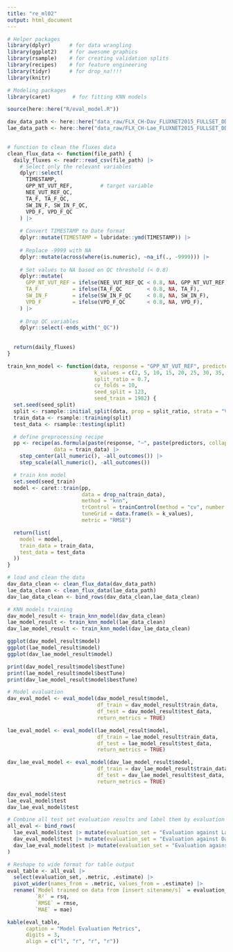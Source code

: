 ```yaml
---
title: "re_ml02"
output: html_document
---
```


```r
# Helper packages
library(dplyr)      # for data wrangling
library(ggplot2)    # for awesome graphics
library(rsample)    # for creating validation splits
library(recipes)    # for feature engineering
library(tidyr)      # for drop_na!!!!
library(knitr)

# Modeling packages
library(caret)       # for fitting KNN models

source(here::here("R/eval_model.R"))
```

```r
dav_data_path <- here::here("data_raw/FLX_CH-Dav_FLUXNET2015_FULLSET_DD_1997-2014_1-3.csv")
lae_data_path <- here::here("data_raw/FLX_CH-Lae_FLUXNET2015_FULLSET_DD_2004-2014_1-4.csv")
  
```

```r

# function to clean the fluxes data
clean_flux_data <- function(file_path) {
  daily_fluxes <- readr::read_csv(file_path) |>  
    # Select only the relevant variables
    dplyr::select(
      TIMESTAMP, 
      GPP_NT_VUT_REF,         # target variable
      NEE_VUT_REF_QC,
      TA_F, TA_F_QC,
      SW_IN_F, SW_IN_F_QC,
      VPD_F, VPD_F_QC
    ) |>
    
    # Convert TIMESTAMP to Date format
    dplyr::mutate(TIMESTAMP = lubridate::ymd(TIMESTAMP)) |>
    
    # Replace -9999 with NA
    dplyr::mutate(across(where(is.numeric), ~na_if(., -9999))) |> 
    
    # Set values to NA based on QC threshold (< 0.8)
    dplyr::mutate(
      GPP_NT_VUT_REF = ifelse(NEE_VUT_REF_QC < 0.8, NA, GPP_NT_VUT_REF),
      TA_F           = ifelse(TA_F_QC        < 0.8, NA, TA_F),
      SW_IN_F        = ifelse(SW_IN_F_QC     < 0.8, NA, SW_IN_F),
      VPD_F          = ifelse(VPD_F_QC       < 0.8, NA, VPD_F),
    ) |> 
    
    # Drop QC variables
    dplyr::select(-ends_with("_QC"))
  
  
  return(daily_fluxes)
}

train_knn_model <- function(data, response = "GPP_NT_VUT_REF", predictors = c("TA_F", "SW_IN_F", "VPD_F"), 
                            k_values = c(2, 5, 10, 15, 20, 25, 30, 35, 40, 60, 100),
                            split_ratio = 0.7,
                            cv_folds = 10,
                            seed_split = 123,
                            seed_train = 1982) {
  set.seed(seed_split)
  split <- rsample::initial_split(data, prop = split_ratio, strata = "VPD_F")
  train_data <- rsample::training(split)
  test_data <- rsample::testing(split)

  # define preprocessing recipe
  pp <- recipe(as.formula(paste(response, "~", paste(predictors, collapse = " + "))),
               data = train_data) |> 
    step_center(all_numeric(), -all_outcomes()) |> 
    step_scale(all_numeric(), -all_outcomes())

  # train knn model
  set.seed(seed_train)
  model <- caret::train(pp,
                        data = drop_na(train_data),
                        method = "knn",
                        trControl = trainControl(method = "cv", number = cv_folds),
                        tuneGrid = data.frame(k = k_values),
                        metric = "RMSE")

  return(list(
    model = model,
    train_data = train_data,
    test_data = test_data
  ))
}

# load and clean the data
dav_data_clean <- clean_flux_data(dav_data_path)
lae_data_clean <- clean_flux_data(lae_data_path)
dav_lae_data_clean <- bind_rows(dav_data_clean,lae_data_clean)

# KNN models training
dav_model_result <- train_knn_model(dav_data_clean)
lae_model_result <- train_knn_model(lae_data_clean)
dav_lae_model_result <- train_knn_model(dav_lae_data_clean)

ggplot(dav_model_result$model)
ggplot(lae_model_result$model)
ggplot(dav_lae_model_result$model)

print(dav_model_result$model$bestTune)
print(lae_model_result$model$bestTune)
print(dav_lae_model_result$model$bestTune)

# Model evaluation
dav_eval_model <- eval_model(dav_model_result$model, 
                             df_train = dav_model_result$train_data, 
                             df_test = dav_model_result$test_data,
                             return_metrics = TRUE)

lae_eval_model <- eval_model(lae_model_result$model, 
                             df_train = lae_model_result$train_data, 
                             df_test = lae_model_result$test_data,
                             return_metrics = TRUE)

dav_lae_eval_model <- eval_model(dav_lae_model_result$model, 
                             df_train = dav_lae_model_result$train_data, 
                             df_test = dav_lae_model_result$test_data,
                             return_metrics = TRUE)

dav_eval_model$test
lae_eval_model$test
dav_lae_eval_model$test

# Combine all test set evaluation results and label them by evaluation set
all_eval <- bind_rows(
  lae_eval_model$test |> mutate(evaluation_set = "Evaluation against Laegern test set"),
  dav_eval_model$test |> mutate(evaluation_set = "Evaluation against Davos test set"),
  dav_lae_eval_model$test |> mutate(evaluation_set = "Evaluation against Laegern & Davos test set")
)

# Reshape to wide format for table output
eval_table <- all_eval |>
  select(evaluation_set, .metric, .estimate) |>
  pivot_wider(names_from = .metric, values_from = .estimate) |>
  rename(`Model trained on data from [insert sitename/s]` = evaluation_set, 
         `R²` = rsq, 
         `RMSE` = rmse, 
         `MAE` = mae)

kable(eval_table, 
      caption = "Model Evaluation Metrics",
      digits = 3,
      align = c("l", "r", "r", "r"))
```

```r
```

```r
```

```r
```

```r
```

```r
```

```r
```

```r
```

